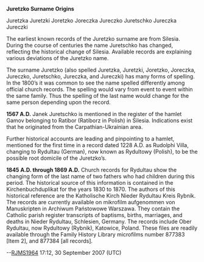 '''Juretzko Surname Origins'''

Juretzka   Juretzki   Joretzko  Joreczka   Jureczko  Juretschko  Jureczka  Jureczki   

The earliest known records of the Juretzko surname are from Silesia.  During the course of centuries the name Juretschko has changed, reflecting the historical change of Silesia. Available records are explaining various deviations of the Juretzko name.

The surname Juretzko (also spelled Juretzka, Juretzki, Joretzko, Joreczka, Jureczko, Juretschko, Jureczka, and Jureczki) has many forms of spelling.  In the 1800’s it was common to see the name spelled differently among official church records.  The spelling would vary from event to event within the same family.  Thus the spelling of the last name would change for the same person depending upon the record.

'''1567 A.D.'''  Janek Juretschko is mentioned in the register of the hamlet Gamov belonging to Ratibor (Ratiborz in Polish) in Silesia.  Indications exist that he originated from the Carpathian-Ukrainian area.

Further historical accounts are leading and pinpointing to a hamlet, mentioned for the first time in a record dated 1228 A.D. as Rudolphi Villa, changing to Rydultau (German), now known as Rydultowy (Polish), to be the possible root domicile of the Juretzko’s.

'''1845 A.D. through 1869 A.D.'''  Church records for Rydultau show the changing form of the last name of two fathers who had children during this period.  The historical source of this information is contained in the Kirchenbuchduplikat for the years 1830 to 1870.  The authors of this historical reference are the Katholische Kirch Nieder Rydultau Kreis Rybnik.  The records are currently available on mikrofilm aufgenommen von Manuskripten in Archiwum Państowowe Warszawa.  They contain the Catholic parish register transcripts of baptisms, births, marriages, and deaths in Nieder Rydultau, Schlesien, Germany.  The records include Ober Rydultau, now Rydultowy (Rybnik), Katowice, Poland.   These files are readily available through the Family History Library microfilms number 877383 [Item 2], and 877384 [all records].

--[[User:RJMS1964|RJMS1964]] 17:12, 30 September 2007 (UTC)
{{Uncategorized|date=October 2007}}